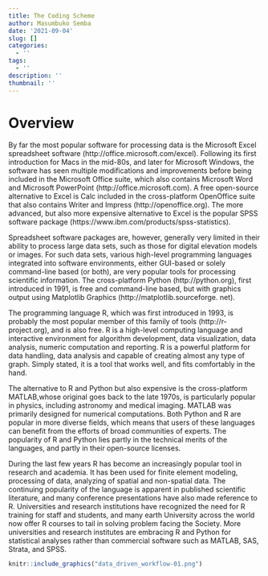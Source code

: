 ```yaml
---
title: The Coding Scheme
author: Masumbuko Semba
date: '2021-09-04'
slug: []
categories:
  - ''
tags:
  - ''
description: ''
thumbnail: ''
---
```


# Overview
By far the most popular software for processing data is the Microsoft Excel spreadsheet software (http://office.microsoft.com/excel). Following its first introduction for Macs in the mid-80s, and later for Microsoft Windows, the software has seen multiple modifications and improvements before being included in the Microsoft Office suite, which also contains Microsoft Word and Microsoft PowerPoint (http://office.microsoft.com). A free open-source alternative to Excel is Calc included in the cross-platform OpenOffice suite that also contains Writer and Impress (http://openoffice.org). The more advanced, but also more expensive alternative to Excel is the popular SPSS software package (https://www.ibm.com/products/spss-statistics).

Spreadsheet software packages are, however, generally very limited in their ability to process large data sets, such as those for digital elevation models or images. For such data sets, various high-level programming languages integrated into software environments, either GUI-based or solely command-line based (or both), are very popular tools for processing scientific information. The cross-platform Python (http://python.org), first introduced in 1991, is free and command-line based, but with graphics output using Matplotlib Graphics (http://matplotlib.sourceforge. net).

The programming language R, which was first introduced in 1993, is probably the most popular member of this family of tools (http://r-project.org), and is also free. R is a high-level computing language and interactive environment for algorithm development, data visualization, data analysis, numeric computation and reporting. R is a powerful platform for data handling, data analysis and capable of creating almost any type of graph. Simply stated, it is a tool that works well, and fits comfortably in the hand. 

The alternative to R and Python but also expensive is the  cross-platform MATLAB,whose original goes back to the late 1970s, is particularly popular in physics, including astronomy and medical imaging. MATLAB was primarily designed for numerical computations. Both Python and R are popular in more diverse fields, which means that users of these languages can benefit from the efforts of broad communities of experts. The popularity of R and Python lies partly in the technical merits of the languages, and partly in their open-source licenses. 

During the last few years R has become an increasingly popular tool in research and academia. It has been used for finite element modeling, processing of data, analyzing of spatial and non-spatial data. The continuing popularity of the language is apparent in published scientific literature, and many conference presentations have also made reference to R. Universities and research institutions have recognized the need for R training for staff and students, and many earth University across the world now offer R courses to tail in solving problem facing the Society.  More universities and research institutes are embracing R and Python for statistical analyses rather than commercial software such as MATLAB, SAS, Strata, and SPSS. 


```r
knitr::include_graphics("data_driven_workflow-01.png")


```

